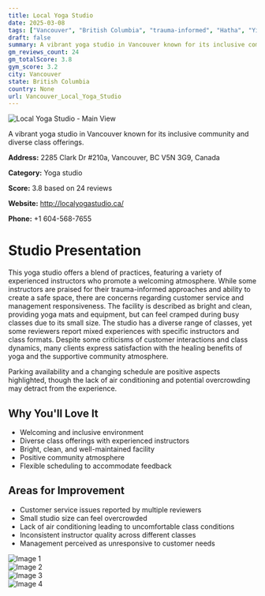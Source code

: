 ```yaml
---
title: Local Yoga Studio
date: 2025-03-08
tags: ["Vancouver", "British Columbia", "trauma-informed", "Hatha", "Yin", "inclusive", "supportive", "Vancouver"]  
draft: false
summary: A vibrant yoga studio in Vancouver known for its inclusive community and diverse class offerings.
gm_reviews_count: 24
gm_totalScore: 3.8
gym_score: 3.2
city: Vancouver
state: British Columbia
country: None
url: Vancouver_Local_Yoga_Studio
---
```


<div className="aspect-[16/9] relative my-8">
  <img 
    src="https://lh5.googleusercontent.com/p/AF1QipOa6ua5azLSdNrG4iWqY2cPbnCivlq0esog8Fvz=w1920-h1080-k-no"
    alt="Local Yoga Studio - Main View"
    className="object-cover absolute inset-0 w-full h-full rounded-lg"
  />
</div>

A vibrant yoga studio in Vancouver known for its inclusive community and diverse class offerings.

**Address:** 2285 Clark Dr #210a, Vancouver, BC V5N 3G9, Canada

**Category:** Yoga studio

**Score:** 3.8 based on 24 reviews

**Website:** http://localyogastudio.ca/

**Phone:** +1 604-568-7655

# Studio Presentation

This yoga studio offers a blend of practices, featuring a variety of experienced instructors who promote a welcoming atmosphere. While some instructors are praised for their trauma-informed approaches and ability to create a safe space, there are concerns regarding customer service and management responsiveness. The facility is described as bright and clean, providing yoga mats and equipment, but can feel cramped during busy classes due to its small size. The studio has a diverse range of classes, yet some reviewers report mixed experiences with specific instructors and class formats. Despite some criticisms of customer interactions and class dynamics, many clients express satisfaction with the healing benefits of yoga and the supportive community atmosphere.

Parking availability and a changing schedule are positive aspects highlighted, though the lack of air conditioning and potential overcrowding may detract from the experience.

## Why You'll Love It

- Welcoming and inclusive environment
- Diverse class offerings with experienced instructors
- Bright, clean, and well-maintained facility
- Positive community atmosphere
- Flexible scheduling to accommodate feedback

## Areas for Improvement

- Customer service issues reported by multiple reviewers
- Small studio size can feel overcrowded
- Lack of air conditioning leading to uncomfortable class conditions
- Inconsistent instructor quality across different classes
- Management perceived as unresponsive to customer needs

<div className="grid grid-cols-1 xl:grid-cols-2 gap-4 my-8">
<div className="aspect-[4/3] relative"><img src="https://lh3.googleusercontent.com/p/AF1QipNdzbRP4N_k-D6whRl5YPvf2cbatq4-lOqJ7orC=w1920-h1080-k-no" alt="Image 1" className="object-cover absolute inset-0 w-full h-full rounded-lg" /></div>
<div className="aspect-[4/3] relative"><img src="https://lh5.googleusercontent.com/p/AF1QipNb6xvBI9_HU4_qjsgiAX4NfYKMn2lqfxcfUTAj=w1920-h1080-k-no" alt="Image 2" className="object-cover absolute inset-0 w-full h-full rounded-lg" /></div>
<div className="aspect-[4/3] relative"><img src="https://lh5.googleusercontent.com/p/AF1QipPCGsW-59LxUfiCjcDog7HTFQSnPCqC8Ui8KgGT=w1920-h1080-k-no" alt="Image 3" className="object-cover absolute inset-0 w-full h-full rounded-lg" /></div>
<div className="aspect-[4/3] relative"><img src="https://lh5.googleusercontent.com/p/AF1QipPrc4OrWJ4ZJfVF2zgs-vaAJ1GOILryE8GJfjVm=w1920-h1080-k-no" alt="Image 4" className="object-cover absolute inset-0 w-full h-full rounded-lg" /></div>
</div>
